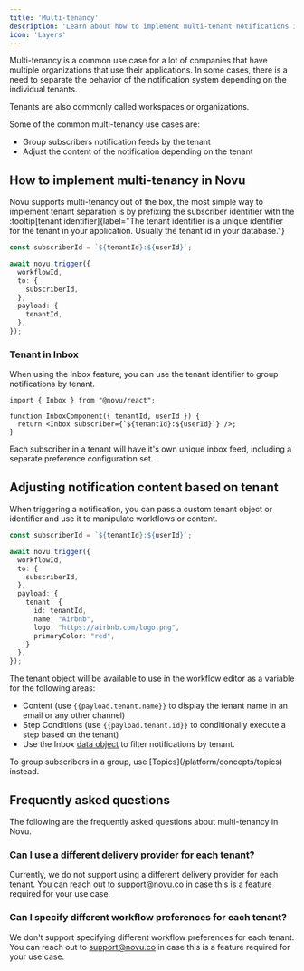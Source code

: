 ```yaml
---
title: 'Multi-tenancy'
description: 'Learn about how to implement multi-tenant notifications in Novu'
icon: 'Layers'
---
```



Multi-tenancy is a common use case for a lot of companies that have multiple organizations that use their applications. In some cases, there is a need to separate the behavior of the notification system depending on the individual tenants.

Tenants are also commonly called workspaces or organizations.

Some of the common multi-tenancy use cases are:

- Group subscribers notification feeds by the tenant
- Adjust the content of the notification depending on the tenant

## How to implement multi-tenancy in Novu

Novu supports multi-tenancy out of the box, the most simple way to implement tenant separation is by prefixing the subscriber identifier with the :tooltip[tenant identifier]{label="The tenant identifier is a unique identifier for the tenant in your application. Usually the tenant id in your database."}

```typescript
const subscriberId = `${tenantId}:${userId}`;

await novu.trigger({
  workflowId,
  to: {
    subscriberId,
  },
  payload: {
    tenantId,
  },
});
```

### Tenant in Inbox

When using the Inbox feature, you can use the tenant identifier to group notifications by tenant.

```tsx
import { Inbox } from "@novu/react";

function InboxComponent({ tenantId, userId }) {
  return <Inbox subscriber={`${tenantId}:${userId}`} />;
}
```

Each subscriber in a tenant will have it's own unique inbox feed, including a separate preference configuration set.

## Adjusting notification content based on tenant

When triggering a notification, you can pass a custom tenant object or identifier and use it to manipulate workflows or content.

```typescript
const subscriberId = `${tenantId}:${userId}`;

await novu.trigger({
  workflowId,
  to: {
    subscriberId,
  },
  payload: {
    tenant: {
      id: tenantId,
      name: "Airbnb",
      logo: "https://airbnb.com/logo.png",
      primaryColor: "red",
    }
  },
});
```

The tenant object will be available to use in the workflow editor as a variable for the following areas:

- Content (use `{{payload.tenant.name}}` to display the tenant name in an email or any other channel)
- Step Conditions (use `{{payload.tenant.id}}` to conditionally execute a step based on the tenant)
- Use the Inbox [data object](/platform/inbox/configuration/data-object) to filter notifications by tenant.

<Callout type="info">
  To group subscribers in a group, use [Topics](/platform/concepts/topics) instead.
</Callout>

## Frequently asked questions

The following are the frequently asked questions about multi-tenancy in Novu.

### Can I use a different delivery provider for each tenant?
Currently, we do not support using a different delivery provider for each tenant. You can reach out to support@novu.co in case this is a feature required for your use case.

### Can I specify different workflow preferences for each tenant?
We don't support specifying different workflow preferences for each tenant. You can reach out to support@novu.co in case this is a feature required for your use case.

